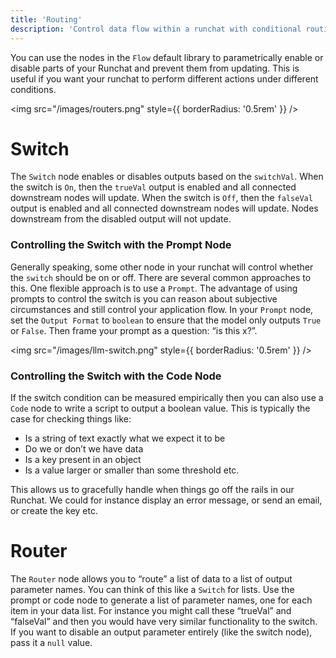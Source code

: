 ```yaml
---
title: 'Routing'
description: 'Control data flow within a runchat with conditional routing'
---
```


You can use the nodes in the `Flow` default library to parametrically enable or disable parts of your Runchat and prevent them from updating. This is useful if you want your runchat to perform different actions under different conditions.

<img src="/images/routers.png" style={{ borderRadius: '0.5rem' }} />

# Switch

The `Switch` node enables or disables outputs based on the `switchVal`. When the switch is `On`, then the `trueVal` output is enabled and all connected downstream nodes will update. When the switch is `Off`, then the `falseVal` output is enabled and all connected downstream nodes will update. Nodes downstream from the disabled output will not update. 

### Controlling the Switch with the Prompt Node

Generally speaking, some other node in your runchat will control whether the `switch` should be on or off. There are several common approaches to this. One flexible approach is to use a `Prompt`.  The advantage of using prompts to control the switch is you can reason about subjective circumstances and still control your application flow. In your `Prompt` node, set the `Output Format` to `boolean` to ensure that the model only outputs `True` or `False`.  Then frame your prompt as a question: “is this x?”. 

<img src="/images/llm-switch.png" style={{ borderRadius: '0.5rem' }} />

### Controlling the Switch with the Code Node

If the switch condition can be measured empirically then you can also use a `Code` node to write a script to output a boolean value. This is typically the case for checking things like: 

- Is a string of text exactly what we expect it to be
- Do we or don’t we have data
- Is a key present in an object
- Is a value larger or smaller than some threshold etc.

This allows us to gracefully handle when things go off the rails in our Runchat. We could for instance display an error message, or send an email, or create the key etc. 

# Router

The `Router` node allows you to “route” a list of data to a list of output parameter names. You can think of this like a `Switch` for lists. Use the prompt or code node to generate a list of parameter names, one for each item in your data list. For instance you might call these “trueVal” and “falseVal” and then you would have very similar functionality to the switch. If you want to disable an output parameter entirely (like the switch node), pass it a `null` value. 